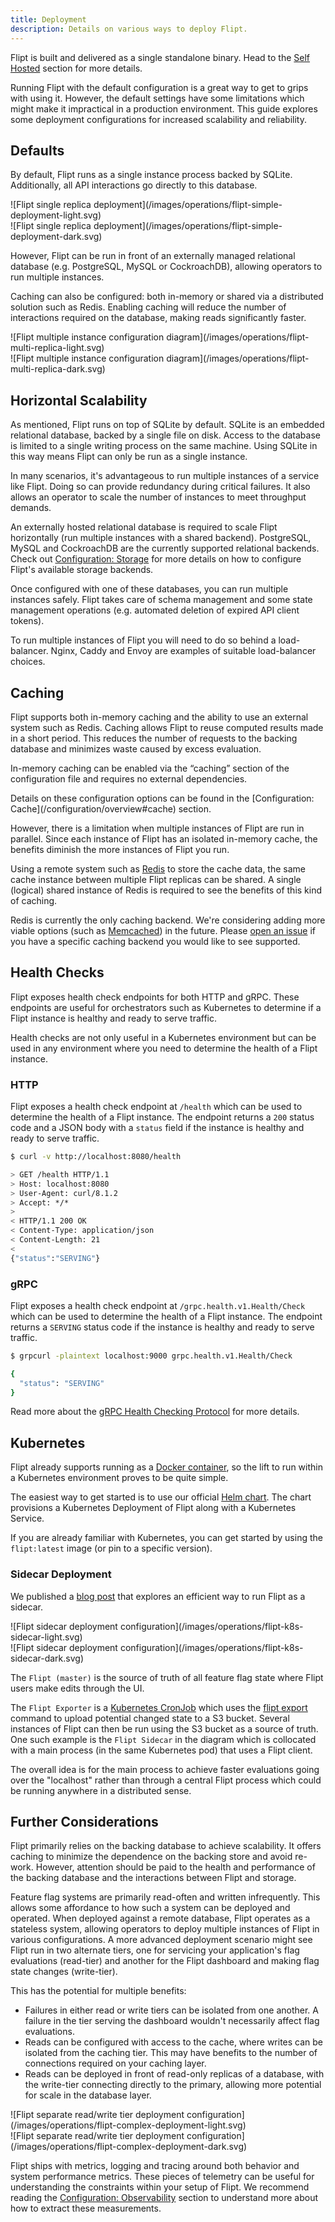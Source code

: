 ```yaml
---
title: Deployment
description: Details on various ways to deploy Flipt.
---
```


Flipt is built and delivered as a single standalone binary.
Head to the [Self Hosted](/self-hosted/overview) section for more details.

Running Flipt with the default configuration is a great way to get to grips with using it.
However, the default settings have some limitations which might make it impractical in a production environment.
This guide explores some deployment configurations for increased scalability and reliability.

## Defaults

By default, Flipt runs as a single instance process backed by SQLite. Additionally, all API interactions go directly to this database.

<Frame>
<div className="block dark:hidden">
  ![Flipt single replica deployment](/images/operations/flipt-simple-deployment-light.svg)
</div>

<div className="hidden dark:block">
  ![Flipt single replica deployment](/images/operations/flipt-simple-deployment-dark.svg)
</div>
</Frame>

However, Flipt can be run in front of an externally managed relational database (e.g. PostgreSQL, MySQL or CockroachDB), allowing operators to run multiple instances.

Caching can also be configured: both in-memory or shared via a distributed solution such as Redis. Enabling caching will reduce the number of interactions required on the database, making reads significantly faster.

<Frame>
<div className="block dark:hidden">
  ![Flipt multiple instance configuration diagram](/images/operations/flipt-multi-replica-light.svg)
</div>

<div className="hidden dark:block">
  ![Flipt multiple instance configuration diagram](/images/operations/flipt-multi-replica-dark.svg)
</div>
</Frame>

## Horizontal Scalability

As mentioned, Flipt runs on top of SQLite by default. SQLite is an embedded relational database, backed by a single file on disk. Access to the database is limited to a single writing process on the same machine.
Using SQLite in this way means Flipt can only be run as a single instance.

In many scenarios, it's advantageous to run multiple instances of a service like Flipt. Doing so can provide redundancy during critical failures. It also allows an operator to scale the number of instances to meet throughput demands.

An externally hosted relational database is required to scale Flipt horizontally (run multiple instances with a shared backend). PostgreSQL, MySQL and CockroachDB are the currently supported relational backends. Check out [Configuration: Storage](/configuration/storage) for more details on how to configure Flipt's available storage backends.

Once configured with one of these databases, you can run multiple instances safely. Flipt takes care of schema management and some state management operations (e.g. automated deletion of expired API client tokens).

<Note>
  To run multiple instances of Flipt you will need to do so behind a
  load-balancer. Nginx, Caddy and Envoy are examples of suitable load-balancer
  choices.
</Note>

## Caching

Flipt supports both in-memory caching and the ability to use an external system such as Redis.
Caching allows Flipt to reuse computed results made in a short period. This reduces the number of requests to the backing database and minimizes waste caused by excess evaluation.

In-memory caching can be enabled via the “caching” section of the configuration file and requires no external dependencies.

<Info>
  Details on these configuration options can be found in the [Configuration:
  Cache](/configuration/overview#cache) section.
</Info>

However, there is a limitation when multiple instances of Flipt are run in parallel.
Since each instance of Flipt has an isolated in-memory cache, the benefits diminish the more instances of Flipt you run.

Using a remote system such as [Redis](https://redis.io/) to store the cache data, the same cache instance between multiple Flipt replicas can be shared. A single (logical) shared instance of Redis is required to see the benefits of this kind of caching.

Redis is currently the only caching backend. We're considering adding more viable options (such as [Memcached](https://memcached.org/)) in the future. Please [open an issue](https://github.com/flipt-io/flipt/issues/new/) if you have a specific caching backend you would like to see supported.

## Health Checks

Flipt exposes health check endpoints for both HTTP and gRPC. These endpoints are useful for orchestrators such as Kubernetes to determine if a Flipt instance is healthy and ready to serve traffic.

<Note>
  Health checks are not only useful in a Kubernetes environment but can be used
  in any environment where you need to determine the health of a Flipt instance.
</Note>

### HTTP

Flipt exposes a health check endpoint at `/health` which can be used to determine the health of a Flipt instance. The endpoint returns a `200` status code and a JSON body with a `status` field if the instance is healthy and ready to serve traffic.

```bash
$ curl -v http://localhost:8080/health

> GET /health HTTP/1.1
> Host: localhost:8080
> User-Agent: curl/8.1.2
> Accept: */*
>
< HTTP/1.1 200 OK
< Content-Type: application/json
< Content-Length: 21
<
{"status":"SERVING"}
```

### gRPC

Flipt exposes a health check endpoint at `/grpc.health.v1.Health/Check` which can be used to determine the health of a Flipt instance. The endpoint returns a `SERVING` status code if the instance is healthy and ready to serve traffic.

```bash
$ grpcurl -plaintext localhost:9000 grpc.health.v1.Health/Check

{
  "status": "SERVING"
}
```

Read more about the [gRPC Health Checking Protocol](https://grpc.io/docs/guides/health-checking/) for more details.

## Kubernetes

Flipt already supports running as a [Docker container](/self-hosted/docker), so the lift to run within a Kubernetes environment proves to be quite simple.

The easiest way to get started is to use our official [Helm chart](/self-hosted/kubernetes). The chart provisions a Kubernetes Deployment of Flipt along with a Kubernetes Service.

If you are already familiar with Kubernetes, you can get started by using the `flipt:latest` image (or pin to a specific version).

### Sidecar Deployment

We published a [blog post](https://www.flipt.io/blog/flipt-as-a-sidecar) that explores an efficient way to run Flipt as a sidecar.

<Frame>
<div className="block dark:hidden">
  ![Flipt sidecar deployment configuration](/images/operations/flipt-k8s-sidecar-light.svg)
</div>

<div className="hidden dark:block">
  ![Flipt sidecar deployment configuration](/images/operations/flipt-k8s-sidecar-dark.svg)
</div>
</Frame>

The `Flipt (master)` is the source of truth of all feature flag state where Flipt users make edits through the UI.

The `Flipt Exporter` is a [Kubernetes CronJob](https://kubernetes.io/docs/concepts/workloads/controllers/cron-jobs/) which uses the [flipt export](/cli/commands/export) command to upload potential changed state to a S3 bucket. Several instances of Flipt can then be run using the S3 bucket as a source of truth. One such example is the `Flipt Sidecar` in the diagram which is collocated with a main process (in the same Kubernetes pod) that uses a Flipt client.

The overall idea is for the main process to achieve faster evaluations going over the "localhost" rather than through a central Flipt process which could be running anywhere in a distributed sense.

## Further Considerations

Flipt primarily relies on the backing database to achieve scalability. It offers caching to minimize the dependence on the backing store and avoid re-work. However, attention should be paid to the health and performance of the backing database and the interactions between Flipt and storage.

Feature flag systems are primarily read-often and written infrequently. This allows some affordance to how such a system can be deployed and operated. When deployed against a remote database, Flipt operates as a stateless system, allowing operators to deploy multiple instances of Flipt in various configurations. A more advanced deployment scenario might see Flipt run in two alternate tiers, one for servicing your application's flag evaluations (read-tier) and another for the Flipt dashboard and making flag state changes (write-tier).

This has the potential for multiple benefits:

- Failures in either read or write tiers can be isolated from one another. A failure in the tier serving the dashboard wouldn't necessarily affect flag evaluations.
- Reads can be configured with access to the cache, where writes can be isolated from the caching tier. This may have benefits to the number of connections required on your caching layer.
- Reads can be deployed in front of read-only replicas of a database, with the write-tier connecting directly to the primary, allowing more potential for scale in the database layer.

<Frame>
<div className="block dark:hidden">
  ![Flipt separate read/write tier deployment configuration](/images/operations/flipt-complex-deployment-light.svg)
</div>

<div className="hidden dark:block">
  ![Flipt separate read/write tier deployment configuration](/images/operations/flipt-complex-deployment-dark.svg)
</div>
</Frame>

Flipt ships with metrics, logging and tracing around both behavior and system performance metrics. These pieces of telemetry can be useful for understanding the constraints within your setup of Flipt. We recommend reading the [Configuration: Observability](/configuration/observability) section to understand more about how to extract these measurements.

